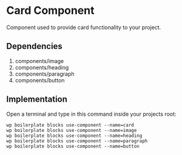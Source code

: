 
<Meta of={ComponentData} name='About' />

# Card Component

Component used to provide card functionality to your project.

## Dependencies

1. components/image
2. components/heading
3. components/paragraph
4. components/button

## Implementation

Open a terminal and type in this command inside your projects root:

```shell
wp boilerplate blocks use-component --name=card
wp boilerplate blocks use-component --name=image
wp boilerplate blocks use-component --name=heading
wp boilerplate blocks use-component --name=paragraph
wp boilerplate blocks use-component --name=button
```
